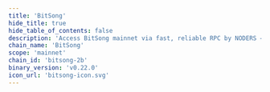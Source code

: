 ```yaml
---
title: 'BitSong'
hide_title: true
hide_table_of_contents: false
description: 'Access BitSong mainnet via fast, reliable RPC by NODERS — no limits, Omnichain-ready, and built for scalable Web3'
chain_name: 'BitSong'
scope: 'mainnet'
chain_id: 'bitsong-2b'
binary_version: 'v0.22.0'
icon_url: 'bitsong-icon.svg'
---
```



<ChainLayout>
  <ChainHero
    name="BitSong"
    iconUrl="img/bitsong-icon.svg"
    bgColor="#F42172"
    scope="mainnet"
    chainId="bitsong-2b"
    nodeVersion="v0.22.0"
    token=""
    stakeUrl=""
    restakeUrl="https://restake.app/bitsong/bitsongvaloper19qtzdsu57hf5jmcyy5t2uuh0y45q4ah7hrwk4n"
    websiteUrl="https://bitsong.io/"
    githubUrl="https://github.com/bitsongofficial"
    xUrl="https://twitter.com/bitsongofficial"
    discordUrl="https://discord.com/invite/mZC9Yk3"
  />

  <ProductLinks
    appUrl=""
    appImageUrl="img/products/"
    explorerUrl=""
    explorerImageUrl="img/products/"
    faucetUrl=""
  />

  <ToolsGrid
    chainName="bitsong"
    scope="mainnet"
    showInstall={true}
    showUpgrade={true}
    showGenesis={true}
    showCli={true}
    showEndpoints={true}
    showStateSync={true}
    showSnapshot={true}
    showMonitoring={true}
    showLivePeers={true}
    showSeed={true}
    showAddressBook={true}
    showExplorersList={true}
    showPublicEndpoints={false}
    showUsefulTools={true}
    showUpgradeWatcher={false}
  />

</ChainLayout>
